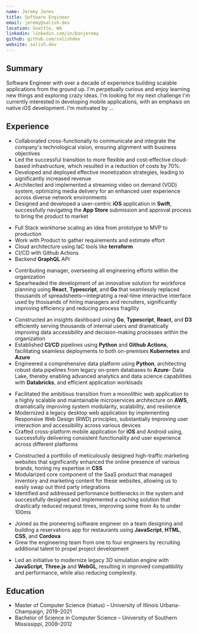 ```yaml
---
name: Jeremy Jones
title: Software Engineer
email: jeremy@salish.dev
location: Seattle, WA
linkedin: linkedin.com/in/banjeremy
github: github.com/salishdev
website: salish.dev
---
```



## Summary

Software Engineer with over a decade of experience building scalable applications from the ground up. I'm perpetually curious and enjoy learning new things and exploring crazy ideas. I'm looking for my next challenge
I'm currently interested in developing mobile applications, with an emphasis on native iOS development.
I'm motivated by ...

## Experience

<JobHeader
  title="CTO"
  company="majr"
  companyUrl="https://majr.app"
  dates="July 2022–Present"
/>

- Collaborated cross-functionally to communicate and integrate the company's technological vision, ensuring alignment with business objectives
- Led the successful transition to more flexible and cost-effective cloud-based infrastructure, which resulted in a reduction of costs by 70%.
- Developed and deployed effective monetization strategies, leading to significantly increased revenue
- Architected and implemented a streaming video on demand (VOD) system, optimizing media delivery for an enhanced user experience across diverse network environments
- Designed and developed a user-centric **iOS** application in **Swift**, successfully navigating the **App Store** submission and approval process to bring the product to market

<JobHeader
  title="Consulting Software Engineer"
  company="majr"
  companyUrl="https://majr.app"
  dates="Nov 2021–July 2022"
/>

- Full Stack workhorse scaling an idea from prototype to MVP to production
- Work with Product to gather requirements and estimate effort
- Cloud architecture using IaC tools like **terraform**
- CI/CD with Github Actions
- Backend **GraphQL** API

<JobHeader
  title="Engineering Manager"
  company="HCA Healthcare"
  companyUrl="https://hcahealthcare.com/"
  dates="May 2019–Nov 2021"
/>

- Contributing manager, overseeing all engineering efforts within the organization
- Spearheaded the development of an innovative solution for workforce planning using **React**, **Typescript**, and **Go** that seamlessly replaced thousands of spreadsheets—integrating a real-time interactive interface used by thousands of hiring managers and recruiters, significantly improving efficiency and reducing process fragility

<JobHeader
  title="Staff Software Engineer"
  company="HCA Healthcare"
  companyUrl="https://hcahealthcare.com/"
  dates="Dec 2016–May 2019"
/>

- Constructed an insights dashboard using **Go**, **Typescript**, **React**, and **D3** efficiently serving thousands of internal users and dramatically improving data accessibility and decision-making processes within the organization
- Established **CI/CD** pipelines using **Python** and **Github Actions**, facilitating seamless deployments to both on-premises **Kubernetes** and **Azure**
- Engineered a comprehensive data platform using **Python**, architecting robust data pipelines from legacy on-prem databases to **Azure**- Data Lake, thereby enabling advanced analytics and data science capabilities with **Databricks**, and efficient application workloads

<JobHeader
  title="Senior Application Engineer"
  company="Built Technologies"
  companyUrl="https://getbuilt.com/"
  dates="Aug 2015–Dec 2016"
/>

- Facilitated the ambitious transition from a monolithic web application to a highly scalable and maintainable microservices architecture on **AWS**, dramatically improving system modularity, scalability, and resilience
- Modernized a legacy desktop web application by implementing Responsive Web Design (RWD) principles, substantially improving user interaction and accessibility across various devices
- Crafted cross-platform mobile application for **iOS** and Android using, successfully delivering consistent functionality and user experience across different platforms

<JobHeader
  title="Software Developer"
  company="2-COM"
  companyUrl="http://2-com.net"
  dates="Jul 2013–Aug 2015"
/>

- Constructed a portfolio of meticulously designed high-traffic marketing websites that significantly enhanced the online presence of various brands, honing my expertise in **CSS**
- Modularized core component of the SaaS product that managed inventory and marketing content for these websites, allowing us to easily swap out third party integrations
- Identified and addressed performance bottlenecks in the system and successfully designed and implemented a caching solution that drastically reduced request times, improving some from 4s to under 100ms

<JobHeader
  title="Software Developer"
  company="Deloitte Consulting"
  dates="Jul 2012–Jul 2013"
/>

- Joined as the pioneering software engineer on a team designing and building a reservations app for restaurants using **JavaScript**, **HTML**, **CSS**, and **Cordova**
- Grew the engineering team from one to four engineers by recruiting additional talent to propel project development

<JobHeader
  title="Research Assistant"
  company="University of Southern Mississippi"
  dates="Aug 2010–Jul 2012"
/>

- Led an initiative to modernize legacy 3D simulation engine with **JavaScript**, **Three.js** and **WebGL**, resulting in improved compatibility and performance, while also reducing complexity.

## Education

- Master of Computer Science (hiatus) – University of Illinois Urbana-Champaign, 2019–2021
- Bachelor of Science in Computer Science – University of Southern Mississippi, 2008–2012
